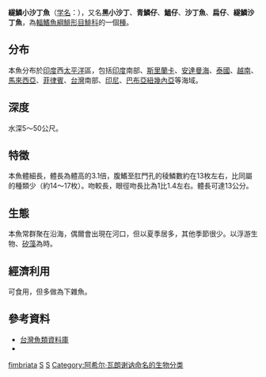 {{Speciesbox 
| taxon = Sardinella fimbriata
| status = NE
| status_system = IUCN3.1
| authority =  [[Achille_Valenciennes|Valenciennes]], 1847
| synonyms = *''Spratella fimbriata, Valenciennes, 1847''<ref name='id5341'>{{cite web| url =http://www.bioinfo.cn/db05/BjdwSpecies.php?action=view&id=5341| title =繸鳞沙丁鱼| work =《中国动物物种编目数据库》| publisher =中国科学院微生物研究所| author =中国科学院动物研究所| accessdate =2009-04-11| deadurl =yes| archiveurl =https://web.archive.org/web/20131203122335/http://www.bioinfo.cn/db05/BjdwSpecies.php?action=view| archivedate =2013-12-03}}</ref>
}}
'''繸鱗小沙丁魚'''（[[学名|学名]]：{{lang|la|'''''Sardinella fimbriata'''''}}），又名'''黑小沙丁'''、'''青鱗仔'''、'''鰮仔'''、'''沙丁魚'''、'''扁仔'''、'''繸鱗沙丁魚'''，為[[輻鰭魚綱|輻鰭魚綱]][[鯡形目|鯡形目]][[鯡科|鯡科]]的一個[[種|種]]。

==分布==
本魚分布於[[印度|印度]]西[[太平洋|太平洋]]區，包括[[印度|印度]]南部、[[斯里蘭卡|斯里蘭卡]]、[[安達曼海|安達曼海]]、[[泰國|泰國]]、[[越南|越南]]、[[馬來西亞|馬來西亞]]、[[菲律賓|菲律賓]]、[[台灣|台灣]]南部、[[印尼|印尼]]、[[巴布亞紐幾內亞|巴布亞紐幾內亞]]等海域。

==深度==
水深5～50公尺。

==特徵==
本魚體細長，體長為體高的3.1倍，腹鰭至肛門孔的稜鱗數約在13枚左右，比同屬的種類少（約14～17枚）。吻較長，眼徑吻長比為1比1.4左右。體長可達13公分。

==生態==
本魚常群聚在沿海，偶爾會出現在河口，但以夏季居多，其他季節很少。以浮游生物、[[矽藻|矽藻]]為時。

==經濟利用==
可食用，但多做為下雜魚。

==參考資料==
{{reflist}}
*[http://fishdb.sinica.edu.tw/ 台灣魚類資料庫] {{Wayback|url=http://fishdb.sinica.edu.tw/ |date=20160304193340 }}
* {{TaiBNET| zh=黑小沙丁 | id=380963 | binomial=Sardinella fimbriata | authority=Valenciennes, 1847 | var= | accessdate=2013-01-24}}
{{Taxonbar|from=Q2749268}}

[[Category:小沙丁魚屬|fimbriata]]
[[Category:食用鱼|S]]
[[Category:1847年描述的魚類|S]]
[[Category:阿希尔·瓦朗谢讷命名的生物分类|Category:阿希尔·瓦朗谢讷命名的生物分类]]